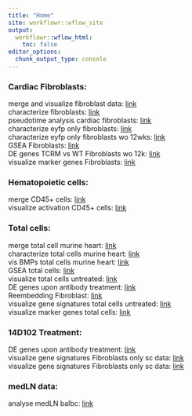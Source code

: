 ```yaml
---
title: "Home"
site: workflowr::wflow_site
output:
  workflowr::wflow_html:
    toc: false
editor_options:
  chunk_output_type: console
---
```


### Cardiac Fibroblasts:  
merge and visualize fibroblast data: [link](mergeAndVisData_TCRM_2.html)  
characterize fibroblasts: [link](characterizeFibroblasts.html)  
pseudotime analysis cardiac fibroblasts: [link](pseudotimeAnalysisFibroblasts.html)  
characterize eyfp only fibroblasts: [link](characterizeEyfpFibroblasts.html)  
characterize eyfp only fibroblasts wo 12wks: [link](charcaterizeFibroblastwo12wk.html)  
GSEA Fibroblasts: [link](GSEAfibroblasts.html)  
DE genes TCRM vs WT Fibroblasts wo 12k: [link](DEgenesFibroblastwo12wk.html)  
visualize marker genes Fibroblasts: [link](visClusterMarkerFibroblasts_wo12weeks.html)  

### Hematopoietic cells:  
merge CD45+ cells: [link](mergeCD45cells.html)  
visualize activation CD45+ cells:  [link](visGrps_CD45Data.html)  

### Total cells:  
merge total cell murine heart: [link](mergeTotalCells_MuHeart_plusTreat.html)  
characterize total cells murine heart: [link](characterizeTotalCellsHumanHeart.html)  
vis BMPs total cells murine heart: [link](visBMPsTCRMvsCtrl.html)  
GSEA total cells: [link](GSEAtotalCells.html)  
visualize total cells untreated: [link](visualizeTotalCellsUntreated.html)  
DE genes upon antibody treatment: [link](DEgenesTreatment.html)  
Reembedding Fibroblast: [link](reembeddingFibroWoTreatment.html)  
visualize gene signatures total cells untreated: [link](visSignaturesTotalCellsUntreated.html)  
visualize marker genes total cells: [link](visClusterMarkerTotalCells.html)  

### 14D102 Treatment:  
DE genes upon antibody treatment: [link](DEgenesTreatment.html)  
visualize gene signatures Fibroblasts only sc data: [link](visDMplusSignFibroTreatedOnly.html)  
visualize gene signatures Fibroblasts only sc data: [link](visDMplusSignFibroTreatedOnlySN.html)  

### medLN data:  
analyse medLN balbc: [link](analyseMedLN_balbc.html)  
